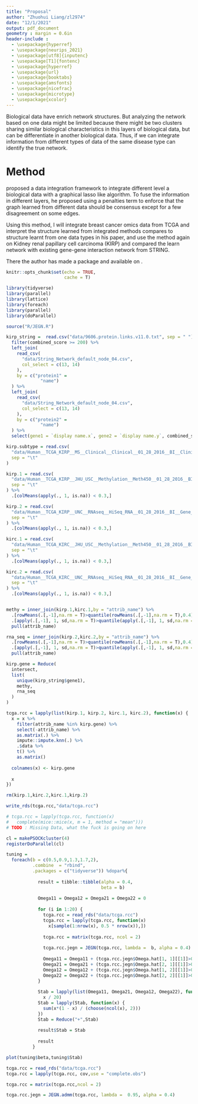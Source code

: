 ```yaml
---
title: "Proposal"
author: "Zhuohui Liang/zl2974"
date: "12/1/2021"
output: pdf_document
geometry : margin = 0.6in
header-include :
  - \usepackage{hyperref}
  - \usepackage{neurips_2021}
  - \usepackage[utf8]{inputenc}
  - \usepackage[T1]{fontenc}
  - \usepackage{hyperref}
  - \usepackage{url}
  - \usepackage{booktabs}
  - \usepackage{amsfonts}
  - \usepackage{nicefrac}
  - \usepackage{microtype}
  - \usepackage{xcolor}
---
```



\begin{abstract}
Goal : We try to identify the subtypes of breast cancer with a data integration method based on graphical models

Method : Data integration with graphical models

Data : TCGA
\end{abstract}

\section{Introduction}

Biological data have enrich network structures. But analyzing the network based on one data might be limited because there might be two clusters sharing similar biological characteristics in this layers of biological data, but can be differentiate in another biological data. Thus, if we can integrate information from different types of data of the same disease type can identify the true network.

# Method

\cite{chu2019integration} proposed a data integration framework to integrate different level a biological data with a graphical lasso like algorithm. To fuse the information in different layers, he proposed using a penalties term to enforce that the graph learned from different data should be consensus except for a few disagreement on some edges.

Using this method, I will integrate breast cancer omics data from TCGA and interpret the structure learned from integrated methods compares to structure learnt from one data types in his paper, and use the method again on  Kidney renal papillary cell carcinoma (KIRP) and compared the learn network with existing gene-gene interaction network from STRING.

There the author has made a package and available on \href{https://github.com/Zhangxf-ccnu/JEGN}{Github}.



```r
knitr::opts_chunk$set(echo = TRUE,
                      cache = T)

library(tidyverse)
library(parallel)
library(lattice)
library(foreach)
library(parallel)
library(doParallel)

source("R/JEGN.R")

```


```r
kirp_string =  read.csv("data/9606.protein.links.v11.0.txt", sep = " ") %>%
  filter(combined_score >= 200) %>% 
  left_join(
    read_csv(
      "data/String_Network_default_node_04.csv",
      col_select = c(13, 14)
    ),
    by = c("protein1" =
             "name")
  ) %>%
  left_join(
    read_csv(
      "data/String_Network_default_node_04.csv",
      col_select = c(13, 14)
    ),
    by = c("protein2" =
             "name")
  ) %>%
  select(gene1 = `display name.x`, gene2 = `display name.y`, combined_score)

kirp.subtype = read.csv(
  "data/Human__TCGA_KIRP__MS__Clinical__Clinical__01_28_2016__BI__Clinical__Firehose.tsi",
  sep = "\t"
)

kirp.1 = read.csv(
  "data/Human__TCGA_KIRP__JHU_USC__Methylation__Meth450__01_28_2016__BI__Gene__Firehose_Methylation_Prepocessor.cct.gz",
  sep = "\t"
) %>%
  .[colMeans(apply(., 1, is.na)) < 0.3,]

kirp.2 = read.csv(
  "data/Human__TCGA_KIRP__UNC__RNAseq__HiSeq_RNA__01_28_2016__BI__Gene__Firehose_RSEM_log2.cct.gz",
  sep = "\t"
) %>%
  .[colMeans(apply(., 1, is.na)) < 0.3,]

kirc.1 = read.csv(
  "data/Human__TCGA_KIRC__JHU_USC__Methylation__Meth450__01_28_2016__BI__Gene__Firehose_Methylation_Prepocessor.cct.gz",
  sep = "\t"
) %>%
  .[colMeans(apply(., 1, is.na)) < 0.3,]

kirc.2 = read.csv(
  "data/Human__TCGA_KIRC__UNC__RNAseq__HiSeq_RNA__01_28_2016__BI__Gene__Firehose_RSEM_log2.cct.gz",
  sep = "\t"
) %>%
  .[colMeans(apply(., 1, is.na)) < 0.3,]


methy = inner_join(kirp.1,kirc.1,by = "attrib_name") %>% 
  .[rowMeans(.[,-1],na.rm = T)>quantile(rowMeans(.[,-1],na.rm = T),0.4),] %>% 
  .[apply(.[,-1], 1, sd,na.rm = T)>quantile(apply(.[,-1], 1, sd,na.rm = T),0.4),] %>% 
  pull(attrib_name)

rna_seq = inner_join(kirp.2,kirc.2,by = "attrib_name") %>% 
  .[rowMeans(.[,-1],na.rm = T)>quantile(rowMeans(.[,-1],na.rm = T),0.4),] %>% 
  .[apply(.[,-1], 1, sd,na.rm = T)>quantile(apply(.[,-1], 1, sd,na.rm = T),0.4),] %>% 
  pull(attrib_name)

kirp.gene = Reduce(
  intersect,
  list(
    unique(kirp_string$gene1),
    methy,
    rna_seq
  )
)

tcga.rcc = lapply(list(kirp.1, kirp.2, kirc.1, kirc.2), function(x) {
  x = x %>%
    filter(attrib_name %in% kirp.gene) %>%
    select(-attrib_name) %>%
    as.matrix(.) %>% 
    impute::impute.knn(.) %>% 
    .$data %>% 
    t() %>%
    as.matrix()
  
  colnames(x) <- kirp.gene
  
  x
})

rm(kirp.1,kirc.2,kirc.1,kirp.2)

write_rds(tcga.rcc,"data/tcga.rcc")

# tcga.rcc = lapply(tcga.rcc, function(x)
#   complete(mice::mice(x, m = 1, method = "mean")))
# TODO : Missing Data, what the fuck is going on here
```


```r

cl = makePSOCKcluster(4)
registerDoParallel(cl)

tuning = 
  foreach(b = c(0.5,0.9,1.3,1.7,2),
          .combine  = "rbind",
          .packages = c("tidyverse")) %dopar%{
            
            result = tibble::tibble(alpha = 0.4,
                                    beta = b)
            
            Omega11 = Omega12 = Omega21 = Omega22 = 0
            
            for (i in 1:20) {
              tcga.rcc = read_rds("data/tcga.rcc")
              tcga.rcc = lapply(tcga.rcc, function(x)
                x[sample(1:nrow(x), 0.5 * nrow(x)),])
              
              tcga.rcc = matrix(tcga.rcc, ncol = 2)
              
              tcga.rcc.jegn = JEGN(tcga.rcc, lambda =  b, alpha = 0.4)
              
              Omega11 = Omega11 + (tcga.rcc.jegn$Omega.hat[1, 1][[1]]>0)
              Omega21 = Omega21 + (tcga.rcc.jegn$Omega.hat[2, 1][[1]]>0)
              Omega12 = Omega12 + (tcga.rcc.jegn$Omega.hat[1, 2][[1]]>0)
              Omega22 = Omega22 + (tcga.rcc.jegn$Omega.hat[2, 2][[1]]>0)
            }
            
            Stab = lapply(list(Omega11, Omega21, Omega12, Omega22), function(x)
              x / 20)
            Stab = lapply(Stab, function(x) {
              sum(x*(1 - x) / (choose(ncol(x), 2)))
            })
            Stab = Reduce("+",Stab)
            
            result$Stab = Stab
            
            result
          }
```


```r
plot(tuning$beta,tuning$Stab)
```


```r
tcga.rcc = read_rds("data/tcga.rcc")
tcga.rcc = lapply(tcga.rcc, cov,use = "complete.obs")

tcga.rcc = matrix(tcga.rcc,ncol = 2)

tcga.rcc.jegn = JEGN.admm(tcga.rcc, lambda =  0.95, alpha = 0.4)
```


\bibliographystyle{apalike} 
\bibliography{scholar}